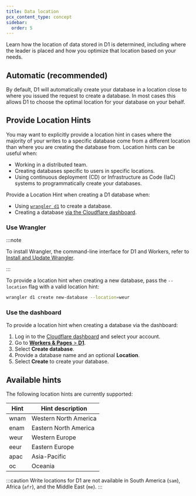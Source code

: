 ```yaml
---
title: Data location
pcx_content_type: concept
sidebar:
  order: 5
---
```


Learn how the location of data stored in D1 is determined, including where the leader is placed and how you optimize that location based on your needs.

## Automatic (recommended)

By default, D1 will automatically create your database in a location close to where you issued the request to create a database. In most cases this allows D1 to choose the optimal location for your database on your behalf.

## Provide Location Hints

You may want to explicitly provide a location hint in cases where the majority of your writes to a specific database come from a different location than where you are creating the database from. Location hints can be useful when:

- Working in a distributed team.
- Creating databases specific to users in specific locations.
- Using continuous deployment (CD) or Infrastructure as Code (IaC) systems to programmatically create your databases.

Provide a Location Hint when creating a D1 database when:

- Using [`wrangler d1`](/workers//wrangler/commands/#d1) to create a database.
- Creating a database [via the Cloudflare dashboard](https://dash.cloudflare.com/?to=/:account/workers/d1).

### Use Wrangler

:::note

To install Wrangler, the command-line interface for D1 and Workers, refer to [Install and Update Wrangler](/workers/wrangler/install-and-update/).

:::

To provide a location hint when creating a new database, pass the `--location` flag with a valid location hint:

```sh
wrangler d1 create new-database --location=weur
```

### Use the dashboard

To provide a location hint when creating a database via the dashboard:

1. Log in to the [Cloudflare dashboard](https://dash.cloudflare.com) and select your account.
2. Go to [**Workers & Pages** > **D1**](https://dash.cloudflare.com/?to=/:account/workers/d1).
3. Select **Create database**.
4. Provide a database name and an optional **Location**.
5. Select **Create** to create your database.

## Available hints

The following location hints are currently supported:

| Hint | Hint description      |
| ---- | --------------------- |
| wnam | Western North America |
| enam | Eastern North America |
| weur | Western Europe        |
| eeur | Eastern Europe        |
| apac | Asia-Pacific          |
| oc   | Oceania               |

:::caution
Write locations for D1 are not available in South America (`sam`), Africa (`afr`), and the Middle East (`me`).
:::
